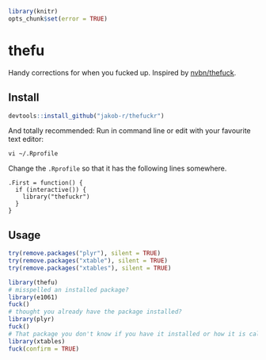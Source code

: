 ```r
library(knitr)
opts_chunk$set(error = TRUE)
```

# thefu
Handy corrections for when you fucked up.
Inspired by [nvbn/thefuck](https://github.com/nvbn/thefuck).

## Install
```r
devtools::install_github("jakob-r/thefuckr")
```
And totally recommended:
Run in command line or edit with your favourite text editor:
```
vi ~/.Rprofile
```
Change the `.Rprofile` so that it has the following lines somewhere.
```
.First = function() {
  if (interactive()) {
    library("thefuckr")
  }
}
```

## Usage
```r
try(remove.packages("plyr"), silent = TRUE)
try(remove.packages("xtable"), silent = TRUE)
try(remove.packages("xtables"), silent = TRUE)
```

```r
library(thefu)
# misspelled an installed package?
library(e1061)
fuck()
# thought you already have the package installed?
library(plyr)
fuck()
# That package you don't know if you have it installed or how it is called exactly?
library(xtables)
fuck(confirm = TRUE)
```
